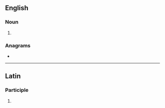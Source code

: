 ==English==

===Noun===
{{head|en|noun form}}

# {{plural of|moderato|lang=en}}

===Anagrams===
* {{anagrams|en|a=ademoorst|astrodome}}

----

==Latin==

===Participle===
{{la-part-form|moderātōs}}

# {{inflection of|moderātus||acc|m|p|lang=la}}